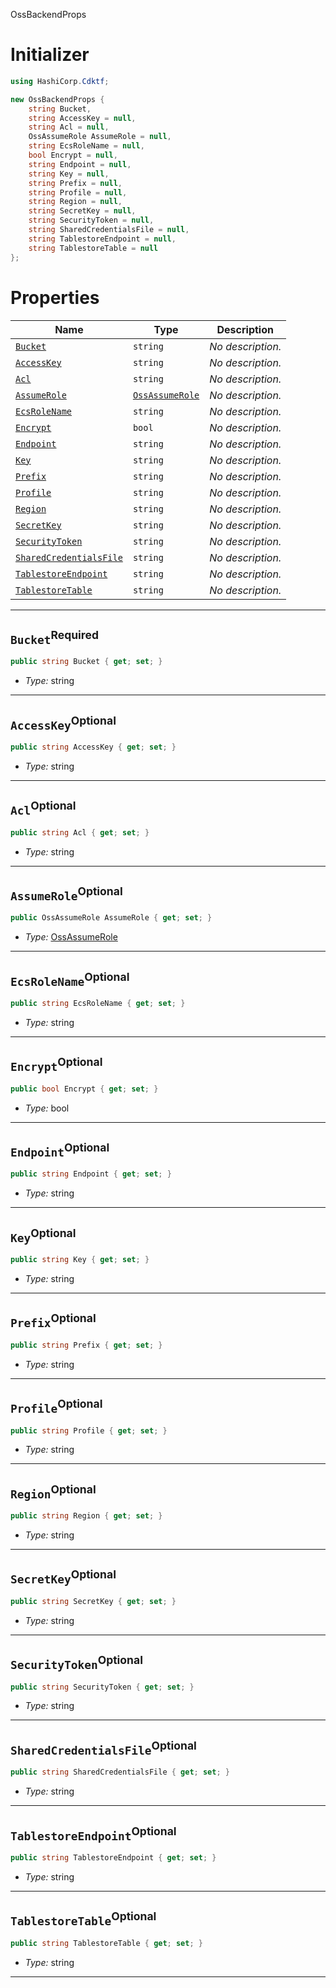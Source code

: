  OssBackendProps <a name="OssBackendProps" id="cdktf.OssBackendProps"></a>

# Initializer <a name="Initializer" id="cdktf.OssBackendProps.Initializer"></a>

```csharp
using HashiCorp.Cdktf;

new OssBackendProps {
    string Bucket,
    string AccessKey = null,
    string Acl = null,
    OssAssumeRole AssumeRole = null,
    string EcsRoleName = null,
    bool Encrypt = null,
    string Endpoint = null,
    string Key = null,
    string Prefix = null,
    string Profile = null,
    string Region = null,
    string SecretKey = null,
    string SecurityToken = null,
    string SharedCredentialsFile = null,
    string TablestoreEndpoint = null,
    string TablestoreTable = null
};
```

# Properties <a name="Properties" id="Properties"></a>

| **Name** | **Type** | **Description** |
| --- | --- | --- |
| <code><a href="#cdktf.OssBackendProps.property.bucket">Bucket</a></code> | <code>string</code> | *No description.* |
| <code><a href="#cdktf.OssBackendProps.property.accessKey">AccessKey</a></code> | <code>string</code> | *No description.* |
| <code><a href="#cdktf.OssBackendProps.property.acl">Acl</a></code> | <code>string</code> | *No description.* |
| <code><a href="#cdktf.OssBackendProps.property.assumeRole">AssumeRole</a></code> | <code><a href="#cdktf.OssAssumeRole">OssAssumeRole</a></code> | *No description.* |
| <code><a href="#cdktf.OssBackendProps.property.ecsRoleName">EcsRoleName</a></code> | <code>string</code> | *No description.* |
| <code><a href="#cdktf.OssBackendProps.property.encrypt">Encrypt</a></code> | <code>bool</code> | *No description.* |
| <code><a href="#cdktf.OssBackendProps.property.endpoint">Endpoint</a></code> | <code>string</code> | *No description.* |
| <code><a href="#cdktf.OssBackendProps.property.key">Key</a></code> | <code>string</code> | *No description.* |
| <code><a href="#cdktf.OssBackendProps.property.prefix">Prefix</a></code> | <code>string</code> | *No description.* |
| <code><a href="#cdktf.OssBackendProps.property.profile">Profile</a></code> | <code>string</code> | *No description.* |
| <code><a href="#cdktf.OssBackendProps.property.region">Region</a></code> | <code>string</code> | *No description.* |
| <code><a href="#cdktf.OssBackendProps.property.secretKey">SecretKey</a></code> | <code>string</code> | *No description.* |
| <code><a href="#cdktf.OssBackendProps.property.securityToken">SecurityToken</a></code> | <code>string</code> | *No description.* |
| <code><a href="#cdktf.OssBackendProps.property.sharedCredentialsFile">SharedCredentialsFile</a></code> | <code>string</code> | *No description.* |
| <code><a href="#cdktf.OssBackendProps.property.tablestoreEndpoint">TablestoreEndpoint</a></code> | <code>string</code> | *No description.* |
| <code><a href="#cdktf.OssBackendProps.property.tablestoreTable">TablestoreTable</a></code> | <code>string</code> | *No description.* |

---

## `Bucket`<sup>Required</sup> <a name="Bucket" id="cdktf.OssBackendProps.property.bucket"></a>

```csharp
public string Bucket { get; set; }
```

- *Type:* string

---

## `AccessKey`<sup>Optional</sup> <a name="AccessKey" id="cdktf.OssBackendProps.property.accessKey"></a>

```csharp
public string AccessKey { get; set; }
```

- *Type:* string

---

## `Acl`<sup>Optional</sup> <a name="Acl" id="cdktf.OssBackendProps.property.acl"></a>

```csharp
public string Acl { get; set; }
```

- *Type:* string

---

## `AssumeRole`<sup>Optional</sup> <a name="AssumeRole" id="cdktf.OssBackendProps.property.assumeRole"></a>

```csharp
public OssAssumeRole AssumeRole { get; set; }
```

- *Type:* <a href="#cdktf.OssAssumeRole">OssAssumeRole</a>

---

## `EcsRoleName`<sup>Optional</sup> <a name="EcsRoleName" id="cdktf.OssBackendProps.property.ecsRoleName"></a>

```csharp
public string EcsRoleName { get; set; }
```

- *Type:* string

---

## `Encrypt`<sup>Optional</sup> <a name="Encrypt" id="cdktf.OssBackendProps.property.encrypt"></a>

```csharp
public bool Encrypt { get; set; }
```

- *Type:* bool

---

## `Endpoint`<sup>Optional</sup> <a name="Endpoint" id="cdktf.OssBackendProps.property.endpoint"></a>

```csharp
public string Endpoint { get; set; }
```

- *Type:* string

---

## `Key`<sup>Optional</sup> <a name="Key" id="cdktf.OssBackendProps.property.key"></a>

```csharp
public string Key { get; set; }
```

- *Type:* string

---

## `Prefix`<sup>Optional</sup> <a name="Prefix" id="cdktf.OssBackendProps.property.prefix"></a>

```csharp
public string Prefix { get; set; }
```

- *Type:* string

---

## `Profile`<sup>Optional</sup> <a name="Profile" id="cdktf.OssBackendProps.property.profile"></a>

```csharp
public string Profile { get; set; }
```

- *Type:* string

---

## `Region`<sup>Optional</sup> <a name="Region" id="cdktf.OssBackendProps.property.region"></a>

```csharp
public string Region { get; set; }
```

- *Type:* string

---

## `SecretKey`<sup>Optional</sup> <a name="SecretKey" id="cdktf.OssBackendProps.property.secretKey"></a>

```csharp
public string SecretKey { get; set; }
```

- *Type:* string

---

## `SecurityToken`<sup>Optional</sup> <a name="SecurityToken" id="cdktf.OssBackendProps.property.securityToken"></a>

```csharp
public string SecurityToken { get; set; }
```

- *Type:* string

---

## `SharedCredentialsFile`<sup>Optional</sup> <a name="SharedCredentialsFile" id="cdktf.OssBackendProps.property.sharedCredentialsFile"></a>

```csharp
public string SharedCredentialsFile { get; set; }
```

- *Type:* string

---

## `TablestoreEndpoint`<sup>Optional</sup> <a name="TablestoreEndpoint" id="cdktf.OssBackendProps.property.tablestoreEndpoint"></a>

```csharp
public string TablestoreEndpoint { get; set; }
```

- *Type:* string

---

## `TablestoreTable`<sup>Optional</sup> <a name="TablestoreTable" id="cdktf.OssBackendProps.property.tablestoreTable"></a>

```csharp
public string TablestoreTable { get; set; }
```

- *Type:* string

---

